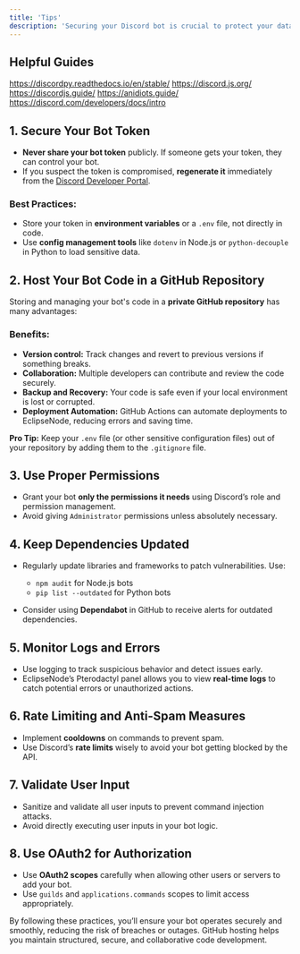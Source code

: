 ```yaml
---
title: 'Tips'
description: 'Securing your Discord bot is crucial to protect your data, bot token, and the servers it operates on. Here are some key security practices'
---
```


## Helpful Guides

https://discordpy.readthedocs.io/en/stable/
https://discord.js.org/
https://discordjs.guide/
https://anidiots.guide/ 
https://discord.com/developers/docs/intro

## 1. **Secure Your Bot Token**
- **Never share your bot token** publicly. If someone gets your token, they can control your bot.
- If you suspect the token is compromised, **regenerate it** immediately from the [Discord Developer Portal](https://discord.com/developers/applications).

### Best Practices:
- Store your token in **environment variables** or a `.env` file, not directly in code.
- Use **config management tools** like `dotenv` in Node.js or `python-decouple` in Python to load sensitive data.

## 2. **Host Your Bot Code in a GitHub Repository**
Storing and managing your bot's code in a **private GitHub repository** has many advantages:

### Benefits:
- **Version control:** Track changes and revert to previous versions if something breaks.
- **Collaboration:** Multiple developers can contribute and review the code securely.
- **Backup and Recovery:** Your code is safe even if your local environment is lost or corrupted.
- **Deployment Automation:** GitHub Actions can automate deployments to EclipseNode, reducing errors and saving time.

**Pro Tip:** Keep your `.env` file (or other sensitive configuration files) out of your repository by adding them to the `.gitignore` file.


## 3. **Use Proper Permissions**
- Grant your bot **only the permissions it needs** using Discord’s role and permission management.
- Avoid giving `Administrator` permissions unless absolutely necessary.


## 4. **Keep Dependencies Updated**
- Regularly update libraries and frameworks to patch vulnerabilities. Use:
  - `npm audit` for Node.js bots
  - `pip list --outdated` for Python bots

- Consider using **Dependabot** in GitHub to receive alerts for outdated dependencies.


## 5. **Monitor Logs and Errors**
- Use logging to track suspicious behavior and detect issues early.
- EclipseNode’s Pterodactyl panel allows you to view **real-time logs** to catch potential errors or unauthorized actions.


## 6. **Rate Limiting and Anti-Spam Measures**
- Implement **cooldowns** on commands to prevent spam.
- Use Discord’s **rate limits** wisely to avoid your bot getting blocked by the API.


## 7. **Validate User Input**
- Sanitize and validate all user inputs to prevent command injection attacks.
- Avoid directly executing user inputs in your bot logic.


## 8. **Use OAuth2 for Authorization**
- Use **OAuth2 scopes** carefully when allowing other users or servers to add your bot.
- Use `guilds` and `applications.commands` scopes to limit access appropriately.

By following these practices, you’ll ensure your bot operates securely and smoothly, reducing the risk of breaches or outages. GitHub hosting helps you maintain structured, secure, and collaborative code development.